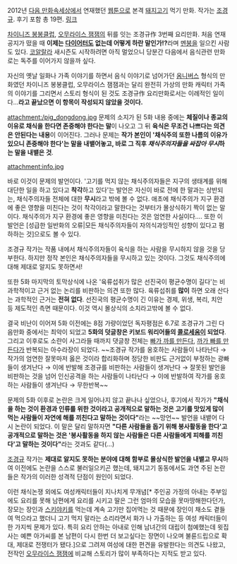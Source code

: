 2012년 [[다음 만화속세상]]에서 연재했던 [[웹툰]]으로 본격 [[돼지고기]] 먹기 만화. 작가는 [[조경규]]. 후기 포함 총 19편. [http://cartoon.media.daum.net/webtoon/view/dongdong 링크]

[[차이니즈 봉봉클럽]], [[오무라이스 잼잼]]의 뒤를 잇는 조경규作 3번째 요리만화. 처음 연재 공지가 떴을 때 '''이제는 [[다이어터]]도 없는데 어떻게 하란 말인가!?'''라며 [[멘붕]]을 일으킨 사람도 있다. [[코알랄라]] 새시즌도 시작하려면 아직 멀었으니 당분간 다음에서 음식관련 만화로는 독주를 이어가지 않을까 싶다.

자신의 옛날 일화나 가족 이야기를 하면서 음식 이야기로 넘어가던 [[옴니버스]] 형식의 만화였던 차이니즈 봉봉클럽, 오무라이스 잼잼과는 달리 완전히 가상의 만화 캐릭터 가족의 이야기를 그리면서 스토리 형식이 된 것도 조경규作 요리만화로서는 이례적인 일이다...'''라고 끝났으면 이 항목이 작성되지 않았을 것이다.'''

attachment:/pig_dongdong.jpg 
문제의 소지가 된 5화 내용 중에는 '''체질이나 종교의 이유로 채식을 한다면 존중해야 한다는 말'''이 나오고 그 뒤 '''육식은 무조건 나쁘다는 의견은 안된다는 내용'''이 이어진다. 그러나 문제는 '''작가 본인이 '채식주의 또한 나름의 이유가 있으니 존중해야 한다'는 말을 내뱉어놓고, 바로 그 직후 ''채식주의자들을 싸잡아 무시''하는 말을 내뱉은 것'''. 

attachment:info.jpg

바로 이것이 문제의 발언이다. '고기를 먹지 않는 채식주의자들은 지구의 생태계를 위해 대단한 일을 하고 있다고 '''착각'''하고 있다'는 발언은 자신이 바로 전에 한 말과는 상반되는, 채식주의자들 전체에 대한 '''무시'''라고 밖에 볼 수 없다. 애초에 채식주의가 지구 환경에 좋은 영향을 미친다는 것이 착각이라고 말한다는 것부터가 몰상식하기 짝이 없는 말이다. 채식주의가 지구 환경에 좋은 영향을 미친다는 것은 엄연한 사실이다…. 또한 이 발언은 [성급한 일반화의 오류|모든 채식주의자들이 자의식과잉적인 성향이 있다고 폄하하는 것]으로도 볼 수 있다.

조경규 작가는 작품 내에서 채식주의자들이 육식을 하는 사람을 무시하지 않을 것을 당부한다. 하지만 정작 본인은 채식주의자들을 무시하고 있는 것이다. 그것도 채식주의에 대해 제대로 알지도 못하면서!

또한 5화 마지막의 토막상식에 나온 '육류섭취가 많은 선진국이 평균수명이 길다'는 비과학적이고 근거 없는 논리를 비판하는 의견 또한 많다. 육류섭취를 '''많이''' 하면 오래 산다는 과학적인 근거는 '''전혀 없다'''. 선진국의 평균수명이 긴 이유는 경제, 위생, 복리, 치안 등 제도적인 측면 때문이다. 이것 역시 몰상식의 소치라고밖에 볼 수 없다.

결국 비난이 이어져 5화 이전에는 8점 가량이었던 독자평점은 6.7로 조경규가 그린 다음만화 중에서는 최악이 되었고 '''5화의 덧글창은 키보드 워리어들의 [[콜로세움]]이 되었다'''. 그리고 이후로도 소란이 사그라들 때까지 댓글창 전체는 [[빠가 까를 만든다]], [[까가 빠를 만든다]]가 반복되는 아수라장이 되었다. ~~조경규 작가를 옹호하는 사람들이 나타난다 → 작가의 엄연한 잘못마저 옳은 것이라 합리화하며 정당한 비판도 근거없이 부정하는 광빠들이 생겨난다 → 이에 반발해 조경규를 비판하는 사람들이 생겨난다 → 잘못된 발언을 비판하는 것을 넘어 인신공격을 하는 사람들이 나타난다 → 이에 반발하여 작가를 옹호하는 사람들이 생겨난다 → 무한반복~~

문제의 5화 이후로 논란은 크게 일어나지 않고 끝나나 싶었으나, 후기에서 작가가 '''"채식을 하는 것이 환경과 인류를 위한 것이라고 공개적으로 말하는 것은 고기를 맛있게 많이 먹는 사람들이 자연에 해를 끼친다고 말하는 것이다"'''라는 ~~망언~~ 발언을 내뱉어 다시 논란이 되었다. 이 말은 달리 말하자면 '''"다른 사람들을 돕기 위해 봉사활동을 한다'고 공개적으로 말하는 것은 '봉사활동을 하지 않는 사람들은 다른 사람들에게 피해를 끼친다'고 말하는 것이다"'''라는 것과도 같다(...) 

[[조경규]] 작가는 '''제대로 알지도 못하는 분야에 대해 함부로 몰상식한 발언을 내뱉고 무시'''하여 이전에도 논란을 스스로 불러일으키곤 했는데, 돼지고기 동동에서도 과연 주된 논란들은 작가의 이러한 성격적 단점이 원인이 되었다.

이런 채식논쟁 외에도 여성캐릭터들이 지나치게 무개념[* 주인공 가정의 아내는 주부임에도 요리를 못해 남편에게 요리를 시키고 딸은 그런 엄마의 모습을 못마땅해한다던가, 장모는 장인과 [[스키야키]]를 먹는데 계속 고기만 집어먹는 것 때문에 장인이 채소도 곁들여 먹으라고 했더니 고기 먹지 말라는 소리라면서 화가 나 가출하는 등 여성 캐릭터들이 한 가지씩 문제가 있다. 특히 요리 안하는 아내로 인해 남녀간의 대립이 첨예했는데 윗집 사는 예쁜 아가씨를 본 남편이 다시 한번 더 보고싶다는 장면이 나오며 불륜드립으로 확대, 제대로 전쟁터가 됐다.]으로 그려져 여성에 대한 편견을 유발한다는 의견도 나왔고, 전작인 [[오무라이스 잼잼]]에 비교해 스토리가 많이 부족하다는 지적도 받고 있다.
